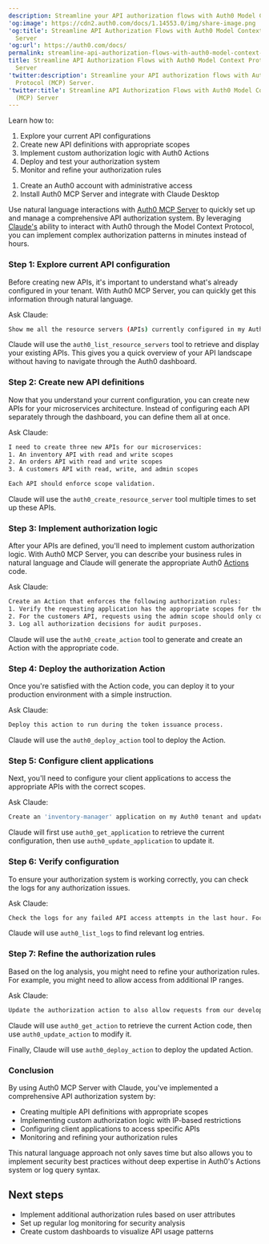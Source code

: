 ```yaml
---
description: Streamline your API authorization flows with Auth0 Model Context Protocol (MCP) Server.
'og:image': https://cdn2.auth0.com/docs/1.14553.0/img/share-image.png
'og:title': Streamline API Authorization Flows with Auth0 Model Context Protocol (MCP)
  Server
'og:url': https://auth0.com/docs/
permalink: streamline-api-authorization-flows-with-auth0-model-context-protocol-mcp
title: Streamline API Authorization Flows with Auth0 Model Context Protocol (MCP)
  Server
'twitter:description': Streamline your API authorization flows with Auth0 Model Context
  Protocol (MCP) Server.
'twitter:title': Streamline API Authorization Flows with Auth0 Model Context Protocol
  (MCP) Server
---
```

<Card title="Overview">

Learn how to:

1. Explore your current API configurations
2. Create new API definitions with appropriate scopes
3. Implement custom authorization logic with Auth0 Actions
4. Deploy and test your authorization system
5. Monitor and refine your authorization rules

</Card><Card title="Before you start">

1. Create an Auth0 account with administrative access
2. Install Auth0 MCP Server and integrate with Claude Desktop

</Card>

Use natural language interactions with [Auth0 MCP Server](/docs/get-started/auth0-mcp-server) to quickly set up and manage a comprehensive API authorization system. By leveraging [Claude's](https://claude.ai/) ability to interact with Auth0 through the Model Context Protocol, you can implement complex authorization patterns in minutes instead of hours.

### Step 1: Explore current API configuration

Before creating new APIs, it's important to understand what's already configured in your tenant. With Auth0 MCP Server, you can quickly get this information through natural language.

Ask Claude:

```bash wrap lines
Show me all the resource servers (APIs) currently configured in my Auth0 tenant.
```






Claude will use the `auth0_list_resource_servers` tool to retrieve and display your existing APIs. This gives you a quick overview of your API landscape without having to navigate through the <Tooltip tip="Auth0 Dashboard: Auth0's main product to configure your services." cta="View Glossary" href="/docs/glossary?term=Auth0+dashboard">Auth0 dashboard</Tooltip>.

### Step 2: Create new API definitions

Now that you understand your current configuration, you can create new APIs for your microservices architecture. Instead of configuring each API separately through the dashboard, you can define them all at once.

Ask Claude:

```bash lines
I need to create three new APIs for our microservices:
1. An inventory API with read and write scopes
2. An orders API with read and write scopes
3. A customers API with read, write, and admin scopes

Each API should enforce scope validation.
```






Claude will use the `auth0_create_resource_server` tool multiple times to set up these APIs.

### Step 3: Implement authorization logic

After your APIs are defined, you'll need to implement custom authorization logic. With Auth0 MCP Server, you can describe your business rules in natural language and Claude will generate the appropriate Auth0 [Actions](/docs/customize/actions) code.

Ask Claude:

```bash lines
Create an Action that enforces the following authorization rules:
1. Verify the requesting application has the appropriate scopes for the API being accessed.
2. For the customers API, requests using the admin scope should only come from our internal IP ranges (10.0.0.0/8 and 172.16.0.0/12).
3. Log all authorization decisions for audit purposes.
```






Claude will use the `auth0_create_action` tool to generate and create an Action with the appropriate code.

### Step 4: Deploy the authorization Action

Once you're satisfied with the Action code, you can deploy it to your production environment with a simple instruction.

Ask Claude:

```bash lines
Deploy this action to run during the token issuance process.
```






Claude will use the `auth0_deploy_action` tool to deploy the Action.

### Step 5: Configure client applications

Next, you'll need to configure your client applications to access the appropriate APIs with the correct scopes.

Ask Claude:

```bash wrap lines
Create an 'inventory-manager' application on my Auth0 tenant and update the app to access the inventory and orders APIs with read and write permissions, but not the customers API.
```






Claude will first use `auth0_get_application` to retrieve the current configuration, then use `auth0_update_application` to update it.

### Step 6: Verify configuration

To ensure your authorization system is working correctly, you can check the logs for any authorization issues.

Ask Claude:

```bash wrap lines
Check the logs for any failed API access attempts in the last hour. Focus on authorization failures.
```






Claude will use `auth0_list_logs` to find relevant log entries.

### Step 7: Refine the authorization rules

Based on the log analysis, you might need to refine your authorization rules. For example, you might need to allow access from additional IP ranges.

Ask Claude:

```bash wrap lines
Update the authorization action to also allow requests from our development VPN range 192.168.100.0/24.
```






Claude will use `auth0_get_action` to retrieve the current Action code, then use `auth0_update_action` to modify it.

Finally, Claude will use `auth0_deploy_action` to deploy the updated Action.

### Conclusion

By using Auth0 MCP Server with Claude, you've implemented a comprehensive API authorization system by:

* Creating multiple API definitions with appropriate scopes
* Implementing custom authorization logic with IP-based restrictions
* Configuring client applications to access specific APIs
* Monitoring and refining your authorization rules

This natural language approach not only saves time but also allows you to implement security best practices without deep expertise in Auth0's Actions system or log query syntax.

## Next steps

* Implement additional authorization rules based on user attributes
* Set up regular log monitoring for security analysis
* Create custom dashboards to visualize API usage patterns